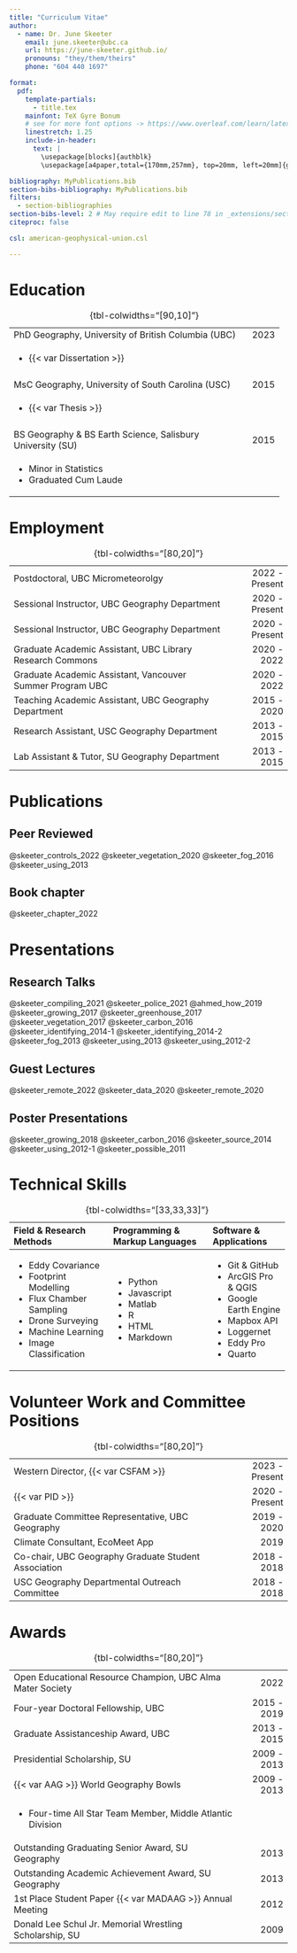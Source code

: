 ```yaml
---
title: "Curriculum Vitae"
author:
  - name: Dr. June Skeeter
    email: june.skeeter@ubc.ca
    url: https://june-skeeter.github.io/
    pronouns: "they/them/theirs"
    phone: "604 440 1697"

format: 
  pdf:
    template-partials: 
      - title.tex
    mainfont: TeX Gyre Bonum
	# see for more font options -> https://www.overleaf.com/learn/latex/Font_typefaces#Reference_guide
    linestretch: 1.25
    include-in-header:
      text: |
        \usepackage[blocks]{authblk}
        \usepackage[a4paper,total={170mm,257mm}, top=20mm, left=20mm]{geometry}

bibliography: MyPublications.bib
section-bibs-bibliography: MyPublications.bib
filters:
  - section-bibliographies
section-bibs-level: 2 # May require edit to line 78 in _extensions/section-bibliographies.lua - have submitted issue
citeproc: false

csl: american-geophysical-union.csl

---
```


# Education

+-----------------------------------------------------------:+-------:+
| 											         		 |        |
+============================================================+=======:+
|PhD Geography, University of British Columbia (UBC)         | 2023   |
+------------------------------------------------------------+--------+
| - {{< var Dissertation >}}	  			         		 |        |
+------------------------------------------------------------+--------+
|                                                            |        |
+------------------------------------------------------------+--------+
| MsC Geography, University of South Carolina (USC)          | 2015   |
+------------------------------------------------------------+--------+
| - {{< var Thesis >}}						         		 |        |
+------------------------------------------------------------+--------+
|                                                            |        |
+------------------------------------------------------------+--------+
| BS Geography & BS Earth Science, Salisbury University (SU) | 2015   |
+------------------------------------------------------------+--------+
| - Minor in Statistics                                      |        |
| - Graduated Cum Laude                                      |        |
+------------------------------------------------------------+--------+

: {tbl-colwidths="[90,10]"}

# Employment

+----------------------------------------------------------:+---------------:+
| 											                |                |
+===========================================================+===============:+
| Postdoctoral, UBC Micrometeorolgy                         | 2022 - Present |
+-----------------------------------------------------------+----------------+
| Sessional Instructor, UBC Geography Department            | 2020 - Present |
+-----------------------------------------------------------+----------------+
| Sessional Instructor, UBC Geography Department            | 2020 - Present |
+-----------------------------------------------------------+----------------+
| Graduate Academic Assistant, UBC Library Research Commons | 2020 - 2022    |
+-----------------------------------------------------------+----------------+
| Graduate Academic Assistant, Vancouver Summer Program UBC | 2020 - 2022    |
+-----------------------------------------------------------+----------------+
| Teaching Academic Assistant, UBC Geography Department     | 2015 - 2020    |
+-----------------------------------------------------------+----------------+
| Research Assistant, USC Geography Department              | 2013 - 2015    |
+-----------------------------------------------------------+----------------+
| Lab Assistant & Tutor, SU Geography Department            | 2013 - 2015    |
+-----------------------------------------------------------+----------------+

: {tbl-colwidths="[80,20]"}

# Publications

## Peer Reviewed

::: {.content-hidden when-format="pdf"}

@skeeter_controls_2022
@skeeter_vegetation_2020
@skeeter_fog_2016
@skeeter_using_2013

:::



## Book chapter

::: {.content-hidden when-format="pdf"}

@skeeter_chapter_2022

:::



# Presentations

## Research Talks

::: {.content-hidden when-format="pdf"}

@skeeter_compiling_2021
@skeeter_police_2021
@ahmed_how_2019
@skeeter_growing_2017
@skeeter_greenhouse_2017
@skeeter_vegetation_2017
@skeeter_carbon_2016
@skeeter_identifying_2014-1
@skeeter_identifying_2014-2
@skeeter_fog_2013
@skeeter_using_2013
@skeeter_using_2012-2

:::

## Guest Lectures

::: {.content-hidden when-format="pdf"}

@skeeter_remote_2022
@skeeter_data_2020
@skeeter_remote_2020

:::

## Poster Presentations

::: {.content-hidden when-format="pdf"}

@skeeter_growing_2018
@skeeter_carbon_2016
@skeeter_source_2014
@skeeter_using_2012-1
@skeeter_possible_2011

:::


# Technical Skills 


+:-------------------------------+:-------------------------------+:------------------------+
| Field & Research Methods       | Programming & Markup Languages | Software & Applications |
+:===============================+:===============================+:========================+
| - Eddy Covariance              | - Python                       | - Git & GitHub          |
| - Footprint Modelling          | - Javascript                   | - ArcGIS Pro & QGIS     |
| - Flux Chamber Sampling        | - Matlab                       | - Google Earth Engine   |
| - Drone Surveying              | - R                            | - Mapbox API            |
| - Machine Learning             | - HTML                         | - Loggernet             |
| - Image Classification         | - Markdown                     | - Eddy Pro              |
|                                |                                | - Quarto                |
+--------------------------------+--------------------------------+-------------------------+

: {tbl-colwidths="[33,33,33]"}

# Volunteer Work and Committee Positions

+-----------------------------------------------------------:+---------------:+
| 											                 |                |
+============================================================+===============:+
| Western Director, {{< var CSFAM >}}                        | 2023 - Present |
+------------------------------------------------------------+----------------+
| {{< var PID >}}                                            | 2020 - Present |
+------------------------------------------------------------+----------------+
| Graduate Committee Representative, UBC Geography           | 2019 - 2020    |
+------------------------------------------------------------+----------------+
| Climate Consultant, EcoMeet App                            | 2019           |
+------------------------------------------------------------+----------------+
| Co-chair, UBC Geography Graduate Student Association       | 2018 - 2018    |
+------------------------------------------------------------+----------------+
| USC Geography Departmental Outreach Committee              | 2018 - 2018    |
+------------------------------------------------------------+----------------+

: {tbl-colwidths="[80,20]"}

# Awards

+-----------------------------------------------------------:+------------:+
| 											                 |             |
+============================================================+============:+
| Open Educational Resource Champion, UBC Alma Mater Society | 2022        |
+------------------------------------------------------------+-------------+
| Four-year Doctoral Fellowship, UBC                         | 2015 - 2019 |
+------------------------------------------------------------+-------------+
| Graduate Assistanceship Award, UBC                         | 2013 - 2015 |
+------------------------------------------------------------+-------------+
| Presidential Scholarship, SU                               | 2009 - 2013 |
+------------------------------------------------------------+-------------+
| {{< var AAG >}} World Geography Bowls                      | 2009 - 2013 |
+------------------------------------------------------------+-------------+
| - Four-time All Star Team Member, Middle Atlantic Division |             |
+------------------------------------------------------------+-------------+
| Outstanding Graduating Senior Award, SU Geography          | 2013        |
+------------------------------------------------------------+-------------+
| Outstanding Academic Achievement Award, SU Geography       | 2013        |
+------------------------------------------------------------+-------------+
| 1st Place Student Paper {{< var MADAAG >}} Annual Meeting  | 2012        |
+------------------------------------------------------------+-------------+
| Donald Lee Schul Jr. Memorial Wrestling Scholarship, SU    | 2009        |
+------------------------------------------------------------+-------------+

: {tbl-colwidths="[80,20]"}
